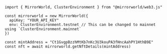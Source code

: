 ```tsx
import { MirrorWorld, ClusterEnvironment } from "@mirrorworld/web3.js"

const mirrorworld = new MirrorWorld({
  apiKey: "YOUR_API_KEY"
  env: ClusterEnvironment.testnet // This can be changed to mainnet using `ClusterEnvironment.mainnet`
})

const mintAddress = "Ct1GvgpBzzhMtKb7nKc3U3kouPA3fHncAahPY1HthB9E"
const nft = await mirrorworld.getNftDetails(mintAddress)
```

